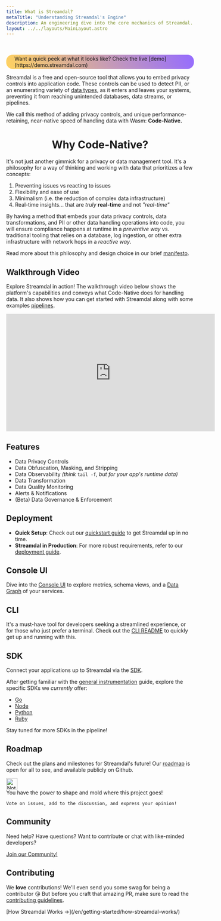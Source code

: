 ```yaml
---
title: What is Streamdal?
metaTitle: "Understanding Streamdal's Engine"
description: An engineering dive into the core mechanics of Streamdal.
layout: ../../layouts/MainLayout.astro
---
```



<Changes />

<br />
<br />

<div style="justify-content: center; display: flex;">
  <div style="background: linear-gradient(250deg, #956CFF, #FFD260); border-radius: 17px; padding: 2px;">
    <div style="background-color: var(--color-purple-1000); display: inline-flex; padding-left: 20px; padding-right: 20px; border-radius: 15px;">
      Want a quick peek at what it looks like? Check the live [demo](https://demo.streamdal.com)
    </div>
  </div>
</div>

Streamdal is a free and open-source tool that allows you to embed privacy 
controls into application code. These controls can be used to detect PII, or an 
enumerating variety of [data types](/en/guides/pipelines/#detective), as it 
enters and leaves your systems, preventing it from reaching unintended 
databases, data streams, or pipelines.

We call this method of adding privacy controls, and unique 
performance-retaining, near-native speed of handling data with Wasm: 
**Code-Native.**

# <center>Why Code-Native?</center>

It's not just another gimmick for a privacy or data management tool. It's a 
philosophy for a way of thinking and working with data that prioritizes 
a few concepts:

1. Preventing issues vs reacting to issues
2. Flexibility and ease of use
3. Minimalism (i.e. the reduction of complex data infrastructure)
4. Real-time insights... that are _truly_ **real-time** and not _"real-time"_

By having a method that embeds your data privacy controls, data 
transformations, and PII or other data handling operations into code, you will 
ensure compliance happens at runtime in a _preventive way_ vs. traditional 
tooling that relies on a database, log ingestion, or other extra infrastructure 
with network hops in a _reactive way_. 

Read more about this philosophy and design choice in our brief 
[manifesto](https://streamdal.com/manifesto/).

## Walkthrough Video

Explore Streamdal in action! The walkthrough video below shows the platform's 
capabilities and conveys what Code-Native does for handling data. It also shows 
how you can get started with Streamdal along with some examples 
[pipelines](/en/guides/pipelines/).

<iframe width="560" height="315" src="https://www.youtube-nocookie.com/embed/gjHpSMWoWPs?si=v5dgSxzVDmZBBJKi" title="YouTube video player" frameborder="0" allow="accelerometer; autoplay; clipboard-write; encrypted-media; gyroscope; picture-in-picture; web-share" allowfullscreen></iframe>


## Features

- Data Privacy Controls
- Data Obfuscation, Masking, and Stripping
- Data Observability _(think_ `tail -f`_, but for your app's runtime data)_
- Data Transformation
- Data Quality Monitoring
- Alerts & Notifications
- (Beta) Data Governance & Enforcement

## Deployment
- **Quick Setup**: Check out our
[quickstart guide](/en/getting-started/quickstart/) to get Streamdal up in no
time.
- **Streamdal in Production**: For more robust requirements, refer to our
[deployment guide](/en/guides/deployment/).

## Console UI
Dive into the [Console UI](/en/core-components/console-ui) to explore metrics,
schema views, and a <a class="pkeyword" href="/en/resources-support/glossary/#data-graph">Data Graph</a> of your services.

<RichImg src={consoleUi} alt="Streamdal Console Dashboard" />

## CLI
It's a must-have tool for developers seeking a streamlined experience, or for
those who just prefer a terminal. Check out the
[CLI README](https://github.com/streamdal/streamdal/blob/main/apps/cli/README.md) to quickly get up and
running with this.

<RichImg src={cliTail} alt="Streamdal Tail CLI" />

## SDK
Connect your applications up to Streamdal via the
[SDK](/en/core-components/sdk/).

After getting familiar with the
[general instrumentation](/en/guides/instrumentation) guide, explore the
specific SDKs we _currently_ offer:

- [Go](/en/sdks/go)
- [Node](/en/sdks/node)
- [Python](/en/sdks/python)
- [Ruby](/en/sdks/ruby)

Stay tuned for more SDKs in the pipeline!

## Roadmap

Check out the plans and milestones for Streamdal's future! Our
[roadmap](https://github.com/orgs/streamdal/projects/1) is open for all to see,
and available publicly on Github.

<Notification type="note">
  <img src={note} alt="Note" width="30px" height="30px" />
  <div class="prose-md prose-p:my-2 prose-a:text-purple-dark prose-a:underline">
    You have the power to shape and mold where this project goes!

    Vote on issues, add to the discussion, and express your opinion!
  </div>
</Notification>

## Community
Need help? Have questions? Want to contribute or chat with like-minded developers?

[Join our Community!](/en/resources-support/community/)

## Contributing
We ️**love** contributions! We'll even send you some swag for being a contributor 😘 
But before you craft that amazing PR, make sure to read the [contributing guidelines](/en/resources-support/contributing).

<Footer>
<div slot="start">
[How Streamdal Works →](/en/getting-started/how-streamdal-works/)
</div>
</Footer>